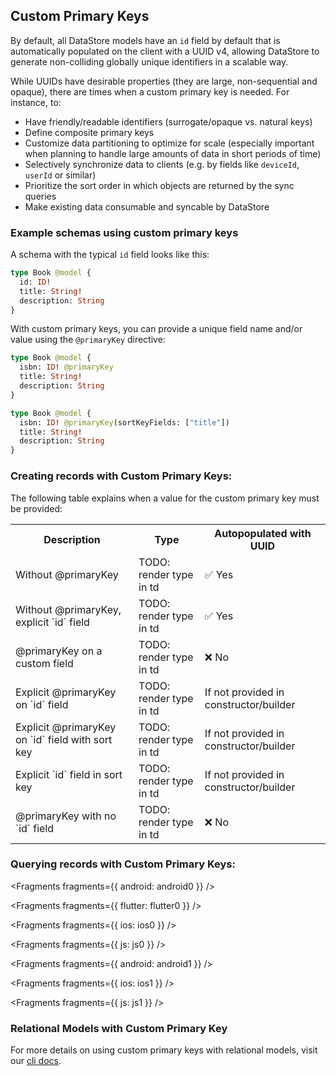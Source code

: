 ## Custom Primary Keys

By default, all DataStore models have an `id` field by default that is automatically populated on the client with a UUID v4, allowing DataStore to generate non-colliding globally unique identifiers in a scalable way.

While UUIDs have desirable properties (they are large, non-sequential and opaque), there are times when a custom primary key is needed. For instance, to:

- Have friendly/readable identifiers (surrogate/opaque vs. natural keys)
- Define composite primary keys
- Customize data partitioning to optimize for scale (especially important when planning to handle large amounts of data in short periods of time)
- Selectively synchronize data to clients (e.g. by fields like `deviceId`, `userId` or similar)
- Prioritize the sort order in which objects are returned by the sync queries
- Make existing data consumable and syncable by DataStore

### Example schemas using custom primary keys

A schema with the typical `id` field looks like this:

```graphql
type Book @model {
  id: ID!
  title: String!
  description: String
}
```

With custom primary keys, you can provide a unique field name and/or value using the `@primaryKey` directive:

<BlockSwitcher>
<Block name="Custom Primary Key">

```graphql
type Book @model {
  isbn: ID! @primaryKey
  title: String!
  description: String
}
```

</Block>
<Block name="Composite Key">

```graphql
type Book @model {
  isbn: ID! @primaryKey(sortKeyFields: ["title"])
  title: String!
  description: String
}
```

</Block>
</BlockSwitcher>

### Creating records with Custom Primary Keys:

The following table explains when a value for the custom primary key must be provided:

<table>
  <tbody>
    <tr>
      <th>Description</th>
      <th>Type</th>
      <th>Autopopulated with UUID</th>
    </tr>
    <tr>
      <td>Without @primaryKey</td>
      <td>TODO: render type in td</td>
      <td>✅ Yes</td>
    </tr>
    <tr>
      <td>Without @primaryKey, explicit `id` field</td>
      <td>TODO: render type in td</td>
      <td>✅ Yes</td>
    </tr>
    <tr>
      <td>@primaryKey on a custom field</td>
      <td>TODO: render type in td</td>
      <td>❌ No</td>
    </tr>
    <tr>
      <td>Explicit @primaryKey on `id` field</td>
      <td>TODO: render type in td</td>
      <td>If not provided in constructor/builder</td>
    </tr>
    <tr>
      <td>Explicit @primaryKey on `id` field with sort key</td>
      <td>TODO: render type in td</td>
      <td>If not provided in constructor/builder</td>
    </tr>
    <tr>
      <td>Explicit `id` field in sort key</td>
      <td>TODO: render type in td</td>
      <td>If not provided in constructor/builder</td>
    </tr>
    <tr>
      <td>@primaryKey with no `id` field</td>
      <td>TODO: render type in td</td>
      <td>❌ No</td>
    </tr>
  </tbody>
</table>

### Querying records with Custom Primary Keys:


<Fragments fragments={{ android: android0 }} />


<Fragments fragments={{ flutter: flutter0 }} />


<Fragments fragments={{ ios: ios0 }} />


<Fragments fragments={{ js: js0 }} />


<Fragments fragments={{ android: android1 }} />


<Fragments fragments={{ ios: ios1 }} />


<Fragments fragments={{ js: js1 }} />

### Relational Models with Custom Primary Key

For more details on using custom primary keys with relational models, visit our [cli docs](https://docs.amplify.aws/cli/graphql/data-modeling/#relational-models-with-custom-primary-keys).
